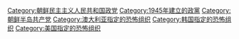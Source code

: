 [[Category:朝鲜民主主义人民共和国政党|Category:朝鲜民主主义人民共和国政党]]
[[Category:1945年建立的政黨‎|Category:1945年建立的政黨‎]]
[[Category:朝鲜半岛共产党|Category:朝鲜半岛共产党]]
[[Category:澳大利亚指定的恐怖组织|Category:澳大利亚指定的恐怖组织]]
[[Category:韩国指定的恐怖组织|Category:韩国指定的恐怖组织]]
[[Category:美国指定的恐怖组织|Category:美国指定的恐怖组织]]